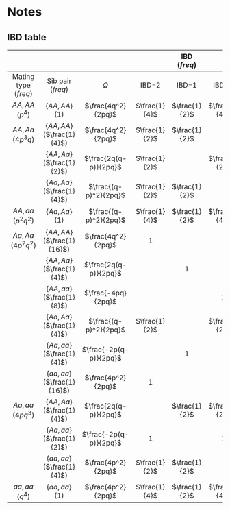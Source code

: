 # Notes {#notes-1}

## IBD table

| |  | | | IBD $(freq)$ | | |
|:--:|:--:|:--:|:--:|:-:|:-:|:-:|
|Mating type ($freq$) | Sib pair ($freq$) |$\Omega$ | IBD=2 | IBD=1 | IBD=0 | $E(IBD)$ | $IBS$|
| $AA , AA$ ($p^4$)| $\{AA, AA\}$ (1) |$\frac{4q^2}{2pq}$ | $\frac{1}{4}$ | $\frac{1}{2}$ |$\frac{1}{4}$ | 1 |
| $AA , Aa$ ($4p^3q$)| $\{AA, AA\}$ ($\frac{1}{4}$) | $\frac{4q^2}{2pq}$ | $\frac{1}{2}$   | $\frac{1}{2}$ |  | $\frac{1}{2}$  |
| | $\{AA, Aa\}$ ($\frac{1}{2}$) | $\frac{2q(q-p)}{2pq}$ |$\frac{1}{2}$ | | $\frac{1}{2}$ | $\frac{1}{2}$ | $1.5$  |
| | $\{Aa, Aa\}$ ($\frac{1}{4}$) |$\frac{(q-p)^2}{2pq}$ |$\frac{1}{2}$ | $\frac{1}{2}$ | | $1.5$ |
| $AA , aa$ ($p^2q^2$)| $\{Aa, Aa\}$ (1) | $\frac{(q-p)^2}{2pq}$ |$\frac{1}{4}$ | $\frac{1}{2}$  | $\frac{1}{4}$ | $1$ |
| $Aa , Aa$ ($4p^2q^2$) | $\{AA, AA \}$  ($\frac{1}{16}$) |$\frac{4q^2}{2pq}$ | $1$| | | $2$|
| | $\{AA, Aa \}$  ($\frac{1}{4}$) |$\frac{2q(q-p)}{2pq}$ |  | $1$ | | $1$|
| | $\{AA, aa \}$  ($\frac{1}{8}$) |$\frac{-4pq}{2pq}$ | | | $1$| $0$ |
| | $\{Aa, Aa \}$  ($\frac{1}{4}$) |$\frac{(q-p)^2}{2pq}$ | $\frac{1}{2}$| | $\frac{1}{2}$|
| | $\{Aa, aa \}$  ($\frac{1}{4}$) |$\frac{-2p(q-p)}{2pq}$ | |$1$ | | $1$|
| | $\{aa, aa \}$  ($\frac{1}{16}$) | $\frac{4p^2}{2pq}$ |$1$| | | $2$|
| $Aa, aa$ ($4pq^3$)| $\{AA, Aa\}$ ($\frac{1}{4}$) |$\frac{2q(q-p)}{2pq}$ | | $\frac{1}{2}$ | $\frac{1}{2}$ |  | $1.5$|
| | $\{Aa, aa\}$ ($\frac{1}{2}$) |$\frac{-2p(q-p)}{2pq}$  | $1$ |  | $1$|
| | $\{aa, aa\}$ ($\frac{1}{4}$) |$\frac{4p^2}{2pq}$ | $\frac{1}{2}$ | $\frac{1}{2}$ |  |
| $aa , aa$ ($q^4$)| $\{aa, aa\}$ (1) | $\frac{4p^2}{2pq}$   |$\frac{1}{4}$ |  $\frac{1}{2}$ | $\frac{1}{4}$ | $1$ |
